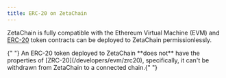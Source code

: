 ```yaml
---
title: ERC-20 on ZetaChain
---
```



ZetaChain is fully compatible with the Ethereum Virtual Machine (EVM) and
[ERC-20](https://ethereum.org/en/developers/docs/standards/tokens/erc-20) token
contracts can be deployed to ZetaChain permissionlessly.

<Alert variant="note">
  {" "}
  An ERC-20 token deployed to ZetaChain **does not** have the properties of [ZRC-20](/developers/evm/zrc20), specifically,
  it can't be withdrawn from ZetaChain to a connected chain.{" "}
</Alert>
